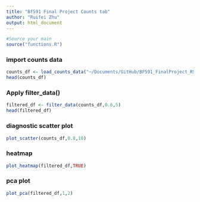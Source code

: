 ```yaml
---
title: "Bf591 Final Project Counts tab"
author: "Ruifei Zhu"
output: html_document
---
```


```r
#Source your main
source("functions.R")
```

### import counts data

```r
counts_df <- load_counts_data("~/Documents/GitHub/BF591_FinalProject_RShiny/data/GSE64810_mlhd_DESeq2_norm_counts_adjust.csv")
head(counts_df)
```

### Apply filter_data()

```r
filtered_df <- filter_data(counts_df,0.6,5)
head(filtered_df)
```
### diagnostic scatter plot
```r
plot_scatter(counts_df,0.8,10)
```
### heatmap
```r
plot_heatmap(filtered_df,TRUE)
```
### pca plot
```r
plot_pca(filtered_df,1,2)
```